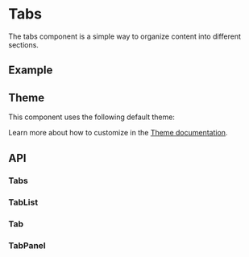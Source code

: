 
<Meta of={TabsStories} />

# Tabs
The tabs component is a simple way to organize content into different sections.

## Example
<ToggleCanvas of={TabsStories.Simple} storybook="components-layout-tabs--simple" />

## Theme
This component uses the following default theme:

<ThemeRender theme={tabsTheme} />

Learn more about how to customize in the [Theme documentation](/docs/theme/getting-started).

## API

### Tabs
<PropsTable name="Tabs" />

### TabList
<PropsTable of="TabList" />

### Tab
<PropsTable of="Tab" />

### TabPanel
<PropsTable of="TabPanel" />
